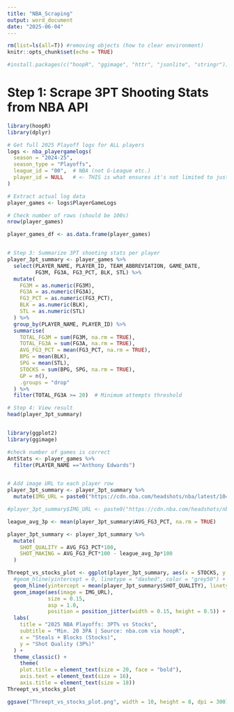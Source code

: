 ---
title: "NBA_Scraping"
output: word_document
date: "2025-06-04"
---

```{r setup, include=FALSE}

rm(list=ls(all=T)) #removing objects (how to clear environment)
knitr::opts_chunk$set(echo = TRUE)

#install.packages(c("hoopR", "ggimage", "httr", "jsonlite", "stringr"))
```

# Step 1: Scrape 3PT Shooting Stats from NBA API
```{r}
library(hoopR)
library(dplyr)

# Get full 2025 Playoff logs for ALL players
logs <- nba_playergamelogs(
  season = "2024-25",
  season_type = "Playoffs",
  league_id = "00",  # NBA (not G-League etc.)
  player_id = NULL   # <- THIS is what ensures it's not limited to just LeBron
)

# Extract actual log data
player_games <- logs$PlayerGameLogs

# Check number of rows (should be 100s)
nrow(player_games)

player_games_df <- as.data.frame(player_games)


# Step 3: Summarize 3PT shooting stats per player
player_3pt_summary <- player_games %>%
  select(PLAYER_NAME, PLAYER_ID, TEAM_ABBREVIATION, GAME_DATE,
         FG3M, FG3A, FG3_PCT, BLK, STL) %>%
  mutate(
    FG3M = as.numeric(FG3M),
    FG3A = as.numeric(FG3A),
    FG3_PCT = as.numeric(FG3_PCT),
    BLK = as.numeric(BLK),
    STL = as.numeric(STL)
  ) %>%
  group_by(PLAYER_NAME, PLAYER_ID) %>%
  summarise(
    TOTAL_FG3M = sum(FG3M, na.rm = TRUE),
    TOTAL_FG3A = sum(FG3A, na.rm = TRUE),
    AVG_FG3_PCT = mean(FG3_PCT, na.rm = TRUE),
    BPG = mean(BLK),
    SPG = mean(STL),
    STOCKS = sum(BPG, SPG, na.rm = TRUE),
    GP = n(),
    .groups = "drop"
  ) %>%
  filter(TOTAL_FG3A >= 20)  # Minimum attempts threshold

# Step 4: View result
head(player_3pt_summary)



```

```{r}
library(ggplot2)
library(ggimage)

#check number of games is correct
AntStats <- player_games %>% 
  filter(PLAYER_NAME =="Anthony Edwards")


# Add image URL to each player row
player_3pt_summary <- player_3pt_summary %>%
  mutate(IMG_URL = paste0("https://cdn.nba.com/headshots/nba/latest/1040x760/", PLAYER_ID, ".png"))

#player_3pt_summary$IMG_URL <- paste0("https://cdn.nba.com/headshots/nba/latest/1040x760/", player_3pt_summary$PLAYER_ID, ".png")

league_avg_3p <- mean(player_3pt_summary$AVG_FG3_PCT, na.rm = TRUE)

player_3pt_summary <- player_3pt_summary %>%
  mutate(
    SHOT_QUALITY = AVG_FG3_PCT*100,
    SHOT_MAKING = AVG_FG3_PCT*100 - league_avg_3p*100
  )

Threept_vs_stocks_plot <- ggplot(player_3pt_summary, aes(x = STOCKS, y = SHOT_QUALITY)) +
  #geom_hline(yintercept = 0, linetype = "dashed", color = "grey50") +
  geom_hline(yintercept = mean(player_3pt_summary$SHOT_QUALITY), linetype = "dashed", color = "red2") +
  geom_image(aes(image = IMG_URL), 
             size = 0.15, 
             asp = 1.0,
             position = position_jitter(width = 0.15, height = 0.5)) +
  labs(
    title = "2025 NBA Playoffs: 3PT% vs Stocks",
    subtitle = "Min. 20 3PA | Source: nba.com via hoopR",
    x = "Steals + Blocks (Stocks)", 
    y = "Shot Quality (3P%)"
  ) +
  theme_classic() +
    theme(
    plot.title = element_text(size = 20, face = "bold"),
    axis.text = element_text(size = 16),
    axis.title = element_text(size = 18))
Threept_vs_stocks_plot

ggsave("Threept_vs_stocks_plot.png", width = 10, height = 8, dpi = 300)

```


